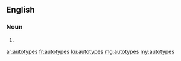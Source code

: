 ==English==

===Noun===
{{head|en|plural}}

# {{plural of|autotype|lang=en}}

[[ar:autotypes]]
[[fr:autotypes]]
[[ku:autotypes]]
[[mg:autotypes]]
[[my:autotypes]]